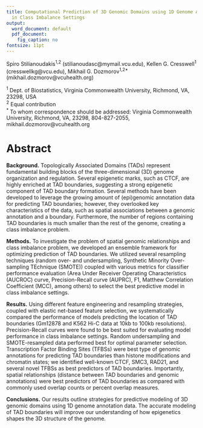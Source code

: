 ```yaml
---
title: Computational Prediction of 3D Genomic Domains using 1D Genome Annotations
  in Class Imbalance Settings
output:
  word_document: default
  pdf_document:
    fig_caption: no
fontsize: 11pt
---
```


Spiro Stilianoudakis^1,2^ (stilianoudasc@mymail.vcu.edu), Kellen G. Cresswell^1^ (cresswellkg@vcu.edu), Mikhail G. Dozmorov^1,2\*^ (mikhail.dozmorov@vcuhealth.org)

^1^ Dept. of Biostatistics, Virginia Commonwealth University, Richmond, VA, 23298, USA  
^2^ Equal contribution  
^\*^ To whom correspondence should be addressed: Virginia Commonwealth University, Richmond, VA, 23298, 804-827-2055, mikhail.dozmorov@vcuhealth.org

# Abstract

**Background.** Topologically Associated Domains (TADs) represent fundamental building blocks of the three-dimensional (3D) genome organization and regulation. Several epigenetic marks, such as CTCF, are highly enriched at TAD boundaries, suggesting a strong epigenetic component of TAD boundary formation. Several methods have been developed to leverage the growing amount of (epi)genomic annotation data for predicting TAD boundaries; however, they overlooked key characteristics of the data, such as spatial associations between a genomic annotation and a boundary. Furthermore, the number of regions containing TAD boundaries is much smaller than the rest of the genome, creating a class imbalance problem. 

**Methods.** To investigate the problem of spatial genomic relationships and class imbalance problem, we developed an ensemble framework for optimizing prediction of TAD boundaries. We utilized several resampling techniques (random over- and undersampling, Synthetic Minority Over-sampling TEchnique (SMOTE)) coupled with various metrics for classifier performance evaluation (Area Under Receiver Operating Characteristics (AUCROC) curve, Precision-Recall curve (AUPRC), F1, Matthew Correlation Coefficient (MCC), among others) to select the best predictive model in class imbalance settings.

**Results.** Using different feature engineering and resampling strategies, coupled with elastic net-based feature selection, we systematically compared the performance of models predicting the location of TAD boundaries (Gm12878 and K562 Hi-C data at 10kb to 100kb resolutions). Precision-Recall curves were found to be best suited for evaluating model performance in class imbalance settings. Random undersampling and SMOTE-resampled data performed best for optimal parameter selection. Transcription Factor Binding Sites (TFBSs) were best type of genomic annotations for predicting TAD boundaries than histone modifications and chromatin states; we identified well-known CTCF, SMC3, RAD21, and several novel TFBSs as best predictors of TAD boundaries. Importantly, spatial relationships (distance between TAD boundaries and genomic annotations) were best predictors of TAD boundaries as compared with commonly used overlap counts or percent overlap measures.

**Conclusions.** Our results outline strategies for predictive modeling of 3D genomic domains using 1D genome annotation data. The accurate modeling of TAD boundaries will improve our understanding of how epigenetics shapes the 3D structure of the genome.

<!--
# Introduction

## Importance

## Problems and limitations

### Hi-C data issues for TAD boundary identification

Although Hi-C data allows for identification of TADs genome-wide, it has limitations. First, Hi-C requires a large amount of sequencing (one Hi-C experiment requires >20X sequencing of a typical RNA-seq experiment). Consequently, the cost of obtaining Hi-C data remains high and the data availability for various cell lines and tissues remain highly uneven. Second, resolution of Hi-C data, or the size of interacting genomic regions, remains relatively coarse (on the order of kilobases) as compared with transcription factor binding motifs (tenths bases) or ChIP-seq peaks (hundredths bases), and inconsistent across cell lines and tissues. Third, Hi-C data suffers from technology- and DNA-driven biases, sparsity (high proportion of missing values), and limited sequencing depth, adding to inconsistency to cell- and tissue type-specific Hi-C data availability. These factors hinder the consistent TAD boundary identification across tissues and cell types.

### Genome annotation data opportunities

In contrast, 1D genome annotation tracks assembled by the ENCODE and Roadmap consortia provide a fine-grained look at the genome in various tissues and cell types. Although the original genome annotation data was highly uneven (rich annotations available for select cell types while remaining sparse for others), recent genome annotation imputation methods fill the cell type-specific sparsity of genome annotations. Consequently, using existing and imputed genome annotations for TAD boundary predictions represent a viable way to identify TAD boundaries in any cell or tissue type.

### Class imbalance

### Prediction types


## Previous works on solving problems

### Resampling approaches

### Models

### Evaluation metrics


## Pitfalls of previous works

### Distance not considered


## Our work on solving problems

### Consider distance

## Predicting at bp resolution

### Empirical way to determine boundary regions

####################################################################################

# Results

## Determining optimal data level characteristics for TAD boundary prediction
## Identifying top predictive annotations of TAD boundaries
## Predicting TAD boundaries at bp resolution
### Comparing distance profiles of called TAD boundaries vs predicted TAD boundaries



-->